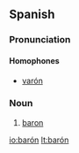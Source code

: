 {{see|baron}}

==Spanish==

===Pronunciation===
====Homophones====
*[[varón]]

===Noun===
{{es-noun-m|pl=barones}}

# [[baron]]

[[io:barón]]
[[lt:barón]]
